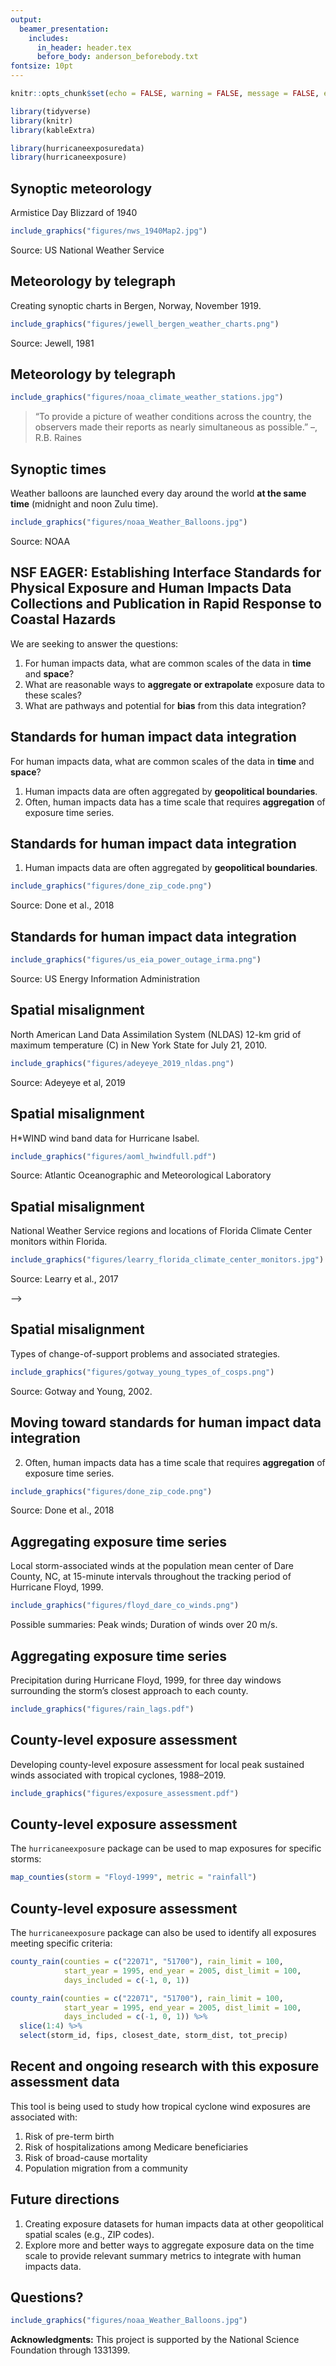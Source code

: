 ```yaml
---
output:
  beamer_presentation:
    includes:
      in_header: header.tex
      before_body: anderson_beforebody.txt
fontsize: 10pt
---
```


```r
knitr::opts_chunk$set(echo = FALSE, warning = FALSE, message = FALSE, error = TRUE)

library(tidyverse)
library(knitr)
library(kableExtra)

library(hurricaneexposuredata)
library(hurricaneexposure)
```

## Synoptic meteorology

<!-- https://www.weather.gov/dvn/armistice_day_blizzard -->
<!-- The blizzard that struck the Midwest in November 1940 was the type of snow storm that engenders legends. Fall was extremely mild and across the Upper Midwest temperatures were well above normal on the morning of November 11th. So warm that at 7:30 in the morning the temperature at Chicago was 55 degrees Fahrenheit, and at Davenport Iowa the temperature was 54. Armistice Day 1940 was a perfect opportunity for many individuals to enjoy the mild respite before winter. Little did they know the most infamous duck hunt in American history was about to unfold.  When the storm exited the region over a foot of snow had fallen, and more than 150 people and thousands of livestock were dead. -->

<!-- Until 1934 the Weather Bureau offices operated 12-15 hours a day with two basic observations taken at 8 a.m. and 8 p.m. The observations were transmitted via telegraph. There were no satellite images and few upper air observations. -->

Armistice Day Blizzard of 1940

```r
include_graphics("figures/nws_1940Map2.jpg")
```

\footnotesize Source: US National Weather Service

## Meteorology by telegraph

Creating synoptic charts in Bergen, Norway, November 1919.

```r
include_graphics("figures/jewell_bergen_weather_charts.png")
```

\footnotesize Source: Jewell, 1981

## Meteorology by telegraph


```r
include_graphics("figures/noaa_climate_weather_stations.jpg")
```

<!-- \footnotesize Source: NOAA Climate.gov -->

\small
> "To provide a picture of weather conditions across the country, the observers
made their reports as nearly simultaneous as possible."
\flushright --\textit{Getting the Message Through}, R.B. Raines

<!-- ## Synoptic meteorology -->

<!-- Creating synoptic charts in Bergen, Norway. -->

<!-- ```{r fig.align = "center", out.width = "\\textwidth"} -->
<!-- include_graphics("figures/jewell_synoptic_chart.png") -->
<!-- ``` -->

<!-- \footnotesize Source: Jewell, 1981 -->

## Synoptic times

Weather balloons are launched every day around the world **at the same time** 
(midnight and noon Zulu time).

<!-- Today, NWS launches weather balloons twice daily from 92 stations across the U.S. to observe the upper atmosphere and provide valuable data for weather forecasting. -->

<!-- Across the entire planet twice a day at midnight and noon Zulu time ( Greenwich, England), weather balloons with radiosondes attached under them are launched to sample the global atmosphere. -->

```r
include_graphics("figures/noaa_Weather_Balloons.jpg")
```

\footnotesize Source: NOAA

<!-- ## Synoptic times -->

<!-- Weather balloons are launched every day around the world **at the same time**  -->
<!-- (midnight and noon Zulu time). -->

<!-- Today, NWS launches weather balloons twice daily from 92 stations across the U.S. to observe the upper atmosphere and provide valuable data for weather forecasting. --> 

<!-- Across the entire planet twice a day at midnight and noon Zulu time ( Greenwich, England), weather balloons with radiosondes attached under them are launched to sample the global atmosphere. --> 

<!-- ```{r fig.align = "center", out.width = "0.8\\textwidth"} -->
<!-- include_graphics("figures/nws_upper_air_map.pdf") -->
<!-- ``` -->

<!-- \footnotesize Source: US National Weather Service -->


## NSF EAGER: Establishing Interface Standards for Physical Exposure and Human Impacts Data Collections and Publication in Rapid Response to Coastal Hazards

We are seeking to answer the questions: \medspace

1. For human impacts data, what are common scales of the data in **time** and 
**space**? \medspace
2. What are reasonable ways to **aggregate or extrapolate** exposure data
to these scales? \medspace
3. What are pathways and potential for **bias** from this data integration?

## Standards for human impact data integration

For human impacts data, what are common scales of the data in **time** and 
**space**? \medspace

1. Human impacts data are often aggregated by **geopolitical boundaries**.
2. Often, human impacts data has a time scale that requires **aggregation**
of exposure time series.



## Standards for human impact data integration

1. Human impacts data are often aggregated by **geopolitical boundaries**.

<!-- private property losses (and wind) for seven hurricanes -->

```r
include_graphics("figures/done_zip_code.png")
```

\footnotesize
Source: Done et al., 2018 

## Standards for human impact data integration

<!-- private property losses (and wind) for seven hurricanes -->

```r
include_graphics("figures/us_eia_power_outage_irma.png")
```

\footnotesize
Source: US Energy Information Administration

## Spatial misalignment

<!-- spatial misalignment, change of support, modifiable areal unit problem -->

North American Land Data Assimilation System (NLDAS) 12-km grid of
maximum temperature (C) in New York State for July 21, 2010.

```r
include_graphics("figures/adeyeye_2019_nldas.png")
```

\footnotesize Source: Adeyeye et al, 2019


## Spatial misalignment

<!-- spatial misalignment, change of support, modifiable areal unit problem -->

H*WIND wind band data for Hurricane Isabel.

```r
include_graphics("figures/aoml_hwindfull.pdf")
```

\footnotesize
Source: Atlantic Oceanographic and Meteorological Laboratory

## Spatial misalignment

National Weather Service regions and locations of Florida Climate Center monitors within Florida.

```r
include_graphics("figures/learry_florida_climate_center_monitors.jpg")
```

\footnotesize
Source: Learry et al., 2017


<!-- ## Spatial misalignment -->

<!-- <!-- spatial misalignment, change of support, modifiable areal unit problem --> -->

<!-- North American Land Data Assimilation System (NLDAS) 12-km grid of -->
<!-- maximum temperature (C) in New York State for July 21, 2010. -->

<!-- ```{r fig.align = "center", out.width = "0.7\\textwidth"} -->
<!-- include_graphics("figures/flowerdew_green_incompatible_zones.pdf") -->
<!-- ``` -->

<!-- \footnotesize Source: Flowerdew and Green, 1989. -->

## Spatial misalignment

<!-- spatial misalignment, change of support, modifiable areal unit problem -->

Types of change-of-support problems and associated strategies.

```r
include_graphics("figures/gotway_young_types_of_cosps.png")
```

\footnotesize Source: Gotway and Young, 2002.

## Moving toward standards for human impact data integration

2. Often, human impacts data has a time scale that requires **aggregation**
of exposure time series.

```r
include_graphics("figures/done_zip_code.png")
```

\footnotesize
Source: Done et al., 2018 

## Aggregating exposure time series

Local storm-associated winds at the population mean center of Dare County, NC, 
at 15-minute intervals throughout the tracking period of Hurricane Floyd, 1999.

```r
include_graphics("figures/floyd_dare_co_winds.png")
```

Possible summaries: Peak winds; Duration of winds over 20 m/s.

## Aggregating exposure time series

Precipitation during Hurricane Floyd, 1999, for three day windows surrounding 
the storm's closest approach to each county. 

```r
include_graphics("figures/rain_lags.pdf")
```

<!-- ## Moving toward standards for human impact data integration -->


<!-- ```{r fig.align = "center", out.width = "\\textwidth"} -->
<!-- include_graphics("figures/us_eia_power_outage_timeline.png") -->
<!-- ``` -->

<!-- Source: US Energy Information Administration -->

<!-- ## Case studies versus multi-event studies -->

<!-- [Clip of case study paper] -->

<!-- Case studies can:  -->

<!-- 1.  -->
<!-- 2.  -->
<!-- 3. -->

<!-- ## Case studies versus multi-event studies -->

<!-- Standards are particularly important for multi-event studies. -->

<!-- To supplement case studies, multi-event studies can add:  -->

<!-- 1. Estimate typical exposure-outcome associations with greater precision.  -->
<!-- 2. Estimate typical exposure-outcome associations with less bias. -->
<!-- 3. Estimate and explore heterogeneity in exposure-outcome associations across events  -->
<!-- and locations.  -->

<!-- ## Multi-event results -->

<!-- \centering Respiratory hospitalization risks during the top 10 wind-based storm exposures compared to matched unexposed days -->

<!-- \small -->

<!-- ```{r} -->
<!-- resp_hosps <- tribble( -->
<!--   ~ storm, ~ county, ~ wind, ~ percincreasenum, ~ percincrease, -->
<!--   "Wilma (2005)", "Palm Beach County, FL", 51.5,  38, "38 (-3, 95)", -->
<!--   "Charley (2004)", "Lee County, FL", 45.3, 25, "25 (-10, 73)", -->
<!--   "Charley (2004)", "Orange County, FL", 41.2, 44, "44 (4, 99)", -->
<!--   "Ike (2008)", "Harris County, TX", 38.7, 44, "44 (25, 65)", -->
<!--   "Charley (2004)", "Volusia County, FL", 37.0, 8, "8 (-15, 38)", -->
<!--   "Wilma (2005)", "Broward County, FL", 36.7, 66, "66 (36, 104)", -->
<!--   "Katrina (2005)", "Broward County, FL", 33.5, 36, "36 (19, 57)", -->
<!--   "Frances (2004)", "Palm Beach County, FL", 33.3, 35, "35 (15, 59)", -->
<!--   "Irene (1999)", "Broward County, FL", 33.3, 10, "10 (-14, 41)", -->
<!--   "Irene (1999)", "Palm Beach County, FL", 33.2, 40, "40 (-3, 100)" -->
<!-- ) -->

<!-- resp_hosps %>% -->
<!--   mutate(wind = cell_spec(round(wind), "latex", bold = TRUE, color = "white", -->
<!--                           background = spec_color(round(wind), end = 0.9, direction = -1, option = "A")), -->
<!--          percincrease = cell_spec(percincrease, "latex", bold = TRUE, -->
<!--                                    color = spec_color(percincreasenum, end = 0.9, -->
<!--                                                       direction = -1))) %>% -->
<!--   select(storm, county, wind, percincrease) %>% -->
<!--   kable("latex", booktabs = TRUE, escape = FALSE, align = "c", linesep = "", -->
<!--         col.names = linebreak(c("Tropical cyclone", "County", "Wind[note]", "Percent increase[note]"))) %>% -->
<!--   add_footnote(c("Modeled maximum sustained surface wind (m/s) at county center", -->
<!--                  "Percent increase in hospitalizations compared to matched unexposed days"), -->
<!--                escape = TRUE) -->
<!-- ``` -->

<!-- ## Multi-event results -->

<!-- ```{r fig.align = "center", out.width = "\\textwidth"} -->
<!-- include_graphics("figures/resp_lag_pattern.png") -->
<!-- ``` -->

## County-level exposure assessment

Developing county-level exposure assessment for local peak sustained winds associated
with tropical cyclones, 1988--2019.

```r
include_graphics("figures/exposure_assessment.pdf")
```

<!-- ## Exposure assessment for multi-event studies -->

<!-- ```{r fig.align = "center", out.width = "\\textwidth"} -->
<!-- include_graphics("figures/all_storms.pdf") -->
<!-- ``` -->

## County-level exposure assessment

The `hurricaneexposure` package can be used to map exposures for specific storms:

```r
map_counties(storm = "Floyd-1999", metric = "rainfall")
```

## County-level exposure assessment

The `hurricaneexposure` package can also be used to identify all exposures 
meeting specific criteria:

\bigskip

\small

```r
county_rain(counties = c("22071", "51700"), rain_limit = 100, 
            start_year = 1995, end_year = 2005, dist_limit = 100,
            days_included = c(-1, 0, 1))
```

```r
county_rain(counties = c("22071", "51700"), rain_limit = 100, 
            start_year = 1995, end_year = 2005, dist_limit = 100,
            days_included = c(-1, 0, 1)) %>%
  slice(1:4) %>%
  select(storm_id, fips, closest_date, storm_dist, tot_precip)
```

## Recent and ongoing research with this exposure assessment data

This tool is being used to study how tropical cyclone wind exposures are associated with:

1. Risk of pre-term birth
2. Risk of hospitalizations among Medicare beneficiaries
3. Risk of broad-cause mortality
4. Population migration from a community

## Future directions

1. Creating exposure datasets for human impacts data at other geopolitical
spatial scales (e.g., ZIP codes).
2. Explore more and better ways to aggregate exposure data on the time scale
to provide relevant summary metrics to integrate with human impacts data. 

## Questions?

<!-- Today, NWS launches weather balloons twice daily from 92 stations across the U.S. to observe the upper atmosphere and provide valuable data for weather forecasting. -->

<!-- Across the entire planet twice a day at midnight and noon Zulu time ( Greenwich, England), weather balloons with radiosondes attached under them are launched to sample the global atmosphere. -->

```r
include_graphics("figures/noaa_Weather_Balloons.jpg")
```

**Acknowledgments:** This project is supported by the National Science Foundation through 1331399.
